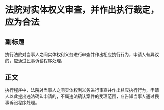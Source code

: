 # 法院对实体权义审查，并作出执行裁定，应为合法
## 副标题
执行法院对当事人之间实体权利义务进行审查并作出相应执行行为，申请人有异议的，应通过民事诉讼程序处理。
## 正文
执行程序中，法院对当事人之间实体权利义务进行审查并作出相应执行行为，申请人以此提出违法确认申请的，不属违法确认案件的受理范围，应告知当事人通过民事诉讼程序处理。